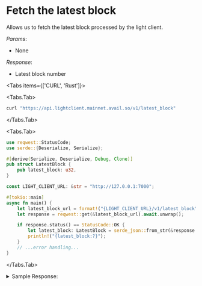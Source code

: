 
# Fetch the latest block

Allows us to fetch the latest block processed by the light client.

*Params*:
- None

*Response*:
- Latest block number

<Tabs items={['CURL', 'Rust']}>

<Tabs.Tab>
```sh
curl "https://api.lightclient.mainnet.avail.so/v1/latest_block"
```
</Tabs.Tab>

<Tabs.Tab>

```rust
use reqwest::StatusCode;
use serde::{Deserialize, Serialize};

#[derive(Serialize, Deserialize, Debug, Clone)]
pub struct LatestBlock {
    pub latest_block: u32,
}

const LIGHT_CLIENT_URL: &str = "http://127.0.0.1:7000";

#[tokio::main]
async fn main() {
    let latest_block_url = format!("{LIGHT_CLIENT_URL}/v1/latest_block");
    let response = reqwest::get(&latest_block_url).await.unwrap();

    if response.status() == StatusCode::OK {
        let latest_block: LatestBlock = serde_json::from_str(&response.text().await.unwrap()).unwrap();
        println!("{latest_block:?}");
    }
    // ...error handling...
}
```
</Tabs.Tab>
</Tabs>

<details className="border p-3 rounded-md bg-[#EFF6FF] border-[#] hover:!bg-[#EFF6FF]">
<summary> Sample Response:</summary>
```json
{
    "latest_block":154477
}
```
</details>
